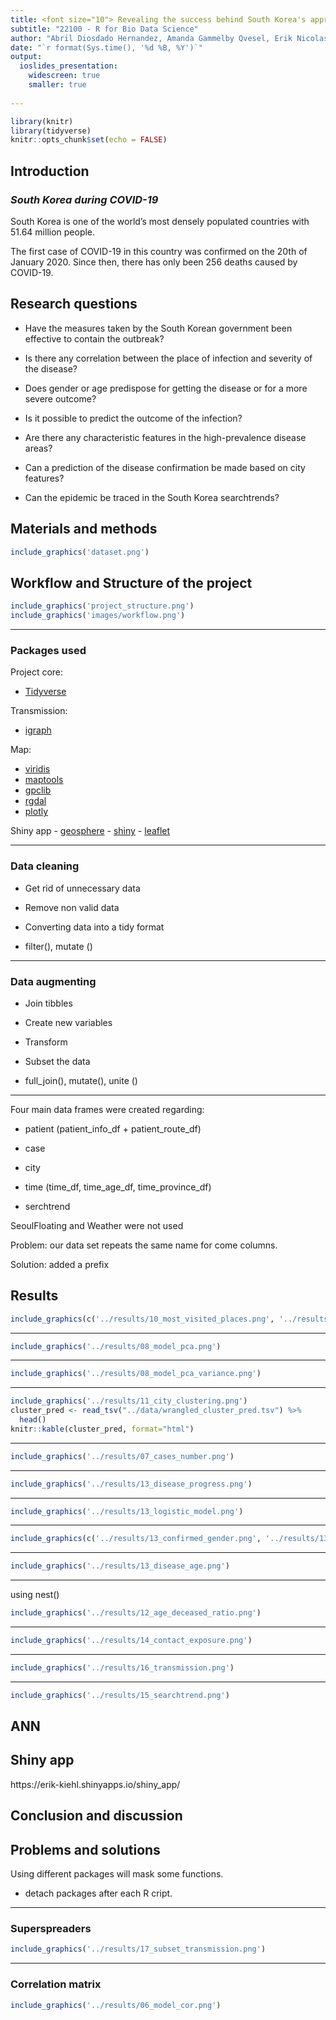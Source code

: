 ```yaml
---
title: <font size="10"> Revealing the success behind South Korea's approach to COVID-19 </font>
subtitle: "22100 - R for Bio Data Science"
author: "Abril Diosdado Hernandez, Amanda Gammelby Qvesel, Erik Nicolas Kiehl, Viktor Törnblom"
date: "`r format(Sys.time(), '%d %B, %Y')`"
output: 
  ioslides_presentation:
    widescreen: true
    smaller: true
   
---
```

```r
library(knitr)
library(tidyverse)
knitr::opts_chunk$set(echo = FALSE)
```
## **Introduction**

### *South Korea during COVID-19*
South Korea is one of the world's most densely populated countries with 51.64 million people.

The first case of COVID-19 in this country was confirmed on the 20th of January 2020. Since then, there has only been 256 deaths caused by COVID-19.


## Research questions
* Have the measures taken by the South Korean government been effective to contain the outbreak?

* Is there any correlation between the place of infection and severity of the disease?

* Does gender or age predispose for getting the disease or for a more severe outcome?

* Is it possible to predict the outcome of the infection?

* Are there any characteristic features in the high-prevalence disease areas?

* Can a prediction of the disease confirmation be made based on city features?

* Can the epidemic be traced in the South Korea searchtrends? 

## Materials and methods
```r
include_graphics('dataset.png')
```

## Workflow and Structure of the project
```r
include_graphics('project_structure.png')
include_graphics('images/workflow.png')
```


***
### Packages used
Project core:

- [Tidyverse](https://github.com/tidyverse/tidyverse)

Transmission:

- [igraph](https://github.com/igraph/igraph)

Map: 

- [viridis](https://github.com/sjmgarnier/viridis)    
- [maptools](https://github.com/RPTools/maptool)
- [gpclib](https://github.com/rdpeng/gpclib)
- [rgdal](https://github.com/cran/rgdal/tree/master/inst)
- [plotly](https://github.com/plotly)  

 Shiny app
- [geosphere](https://github.com/rspatial/geosphere)
- [shiny](https://github.com/rstudio/shiny)
- [leaflet](http://rstudio.github.io/leaflet)



***

### Data cleaning
- Get rid of unnecessary data
- Remove non valid data
- Converting data into a tidy format

* filter(), mutate ()


***
### Data augmenting

- Join tibbles
- Create new variables
- Transform
- Subset the data

* full_join(), mutate(), unite ()

***
Four main data frames were created regarding:

<div class="green">
- patient (patient_info_df + patient_route_df)
</div>
<div class="red">
- case
</div>
<div class="yellow">
- city
</div>
<div class="blue">
- time (time_df, time_age_df, time_province_df)
</div>
<div class="grey">
- serchtrend
</div>

SeoulFloating and Weather were not used

Problem: our data set repeats the same name for come columns.

Solution: added a prefix


## Results

```r
include_graphics(c('../results/10_most_visited_places.png', '../results/05_model_case_type.png'))

```

***
```r
include_graphics('../results/08_model_pca.png')
```

***
```r
include_graphics('../results/08_model_pca_variance.png')
```



***
```r
include_graphics('../results/11_city_clustering.png')
cluster_pred <- read_tsv("../data/wrangled_cluster_pred.tsv") %>% 
  head()
knitr::kable(cluster_pred, format="html")
```

***
```r
include_graphics('../results/07_cases_number.png')
```

***
```r
include_graphics('../results/13_disease_progress.png')
```

***
```r
include_graphics('../results/13_logistic_model.png')
```

***
```r
include_graphics(c('../results/13_confirmed_gender.png', '../results/13_deceased_gender.png'))
```

***
```r
include_graphics('../results/13_disease_age.png')
```

***
using nest()
```r
include_graphics('../results/12_age_deceased_ratio.png')
```

***
```r
include_graphics('../results/14_contact_exposure.png')
```

***
```r
include_graphics('../results/16_transmission.png')
```



***
```r
include_graphics('../results/15_searchtrend.png')
```

## ANN 

## Shiny app

https://erik-kiehl.shinyapps.io/shiny_app/

## Conclusion and discussion 


## Problems and solutions

Using different packages will mask some functions.
 
 - detach packages after each R cript.
 

***
### Superspreaders
```r
include_graphics('../results/17_subset_transmission.png')
```

***
### Correlation matrix
```r
include_graphics('../results/06_model_cor.png')
```
